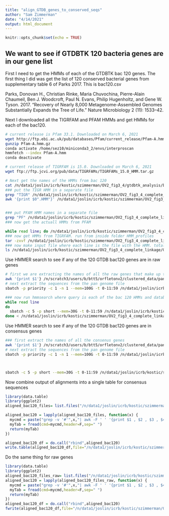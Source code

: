 ```yaml
---
title: "align_GTDB_genes_to_conserved_seqs"
author: "Sam Zimmerman"
date: "4/14/2021"
output: html_document
---
```


```r
knitr::opts_chunk$set(echo = TRUE)
```

## We want to see if GTDBTK 120 bacteria genes are in our gene list

First I need to get the HMMs of each of the GTDBTK bac 120 genes. The first thing I did was get the list of 120 conserved bacterial genes from supplementary table 6 of Parks 2017. This is bac120.csv

Parks, Donovan H., Christian Rinke, Maria Chuvochina, Pierre-Alain Chaumeil, Ben J. Woodcroft, Paul N. Evans, Philip Hugenholtz, and Gene W. Tyson. 2017. “Recovery of Nearly 8,000 Metagenome-Assembled Genomes Substantially Expands the Tree of Life.” Nature Microbiology 2 (11): 1533–42.

Next I downloaded all the TIGRFAM and PFAM HMMs and get HMMs for each of the bac120.

```bash
# current release is Pfam 33.1. Downloaded on March 6, 2021
wget http://ftp.ebi.ac.uk/pub/databases/Pfam/current_release/Pfam-A.hmm.gz
gunzip Pfam-A.hmm.gz
conda activate /home/sez10/miniconda3_2/envs/interproscan
hmmfetch --index Pfam-A.hmm
conda deactivate

# current release of TIGRFAM is 15.0. Downloaded on March 6, 2021
wget ftp://ftp.jcvi.org/pub/data/TIGRFAMs/TIGRFAMs_15.0_HMM.tar.gz

# Next get the names of the HMMs from bac 120
cat /n/data1/joslin/icrb/kostic/szimmerman/OV2_fig3_4/gtdbtk_analysis/bac120.csv | awk -F',' '{print $1}' | grep -v "Marker" | awk -F'.' '{print $1}' > /n/data1/joslin/icrb/kostic/szimmerman/OV2_fig3_4_complete_linkage/GTDB_analysis/presence_in_consensus_genes/bac120_HMM_names.txt
### put the TIGR HMM in a separate file
grep "TIGR" /n/data1/joslin/icrb/kostic/szimmerman/OV2_fig3_4_complete_linkage/GTDB_analysis/presence_in_consensus_genes/bac120_HMM_names.txt  > /n/data1/joslin/icrb/kostic/szimmerman/OV2_fig3_4_complete_linkage/GTDB_analysis/presence_in_consensus_genes/bac120_TIGRFAM_names.txt
awk '{print $0".HMM"}' /n/data1/joslin/icrb/kostic/szimmerman/OV2_fig3_4_complete_linkage/GTDB_analysis/presence_in_consensus_genes/bac120_TIGRFAM_names.txt > /n/data1/joslin/icrb/kostic/szimmerman/OV2_fig3_4_complete_linkage/GTDB_analysis/presence_in_consensus_genes/bac120_TIGRFAM_names_v2.txt


### put PFAM HMM names in a separate file
grep "PF" /n/data1/joslin/icrb/kostic/szimmerman/OV2_fig3_4_complete_linkage/GTDB_analysis/presence_in_consensus_genes/bac120_HMM_names.txt  > /n/data1/joslin/icrb/kostic/szimmerman/OV2_fig3_4_complete_linkage/GTDB_analysis/presence_in_consensus_genes/bac120_PFAM_names.txt
### now get the actuall HMMs from PFAM

while read line; do /n/data1/joslin/icrb/kostic/szimmerman/OV2_fig3_4_complete_linkage/GTDB_analysis/presence_in_consensus_genes/fetch_HMMs.bash $line Pfam-A.hmm; done < /n/data1/joslin/icrb/kostic/szimmerman/OV2_fig3_4_complete_linkage/GTDB_analysis/presence_in_consensus_genes/bac120_PFAM_names.txt
### now get HMMs from TIGRFAM. run from inside folder HMM_profiles
tar -zxvf /n/data1/joslin/icrb/kostic/szimmerman/OV2_fig3_4_complete_linkage/GTDB_analysis/presence_in_consensus_genes/TIGRFAMs_15.0_HMM.tar.gz -T /n/data1/joslin/icrb/kostic/szimmerman/OV2_fig3_4_complete_linkage/GTDB_analysis/presence_in_consensus_genes/bac120_TIGRFAM_names_v2.txt
### now make input file where each line is the file with the HMM. total 120 lines
ls /n/data1/joslin/icrb/kostic/szimmerman/OV2_fig3_4_complete_linkage/GTDB_analysis/presence_in_consensus_genes/HMM_profiles/* > /n/data1/joslin/icrb/kostic/szimmerman/OV2_fig3_4_complete_linkage/GTDB_analysis/presence_in_consensus_genes/bac120_HMM_file_locations.txt
```

Use HMMER search to see if any of the 120 GTDB bac120 genes are in raw genes

```bash

# first we are extracting the names of all the raw genes that make up the consensus genes
awk '{print $1'} /n/scratch3/users/b/btt5/orfletonv2/clustered_data/pan/overlap_analysis/GLOBAL-CONSERVATIVE_CONGENES_MAPPING > /n/data1/joslin/icrb/kostic/szimmerman/OV2_fig3_4_complete_linkage/GTDB_analysis/raw_global_conservative_genes.txt
# next extract the sequences from the pan genome file
sbatch -p priority -c 1 -n 1 --mem=100G -t 0-11:59 /n/data1/joslin/icrb/kostic/szimmerman/OV2_fig3_4_complete_linkage/GTDB_analysis/subseq_highly_conserved_raw_genes.bash

### now run hmmsearch where query is each of the bac 120 HMMs and database is my raw genes
while read line
do
  sbatch -c 5 -p short --mem=30G -t 0-11:59 /n/data1/joslin/icrb/kostic/szimmerman/OV2_fig3_4_complete_linkage/GTDB_analysis/presence_in_consensus_genes/get_bac120_in_conserved_raw_genes.bash ${line} /n/data1/joslin/icrb/kostic/szimmerman/OV2_fig3_4_complete_linkage/GTDB_analysis/presence_in_consensus_genes/bac120_in_conserved_raw_genes
done < /n/data1/joslin/icrb/kostic/szimmerman/OV2_fig3_4_complete_linkage/GTDB_analysis/presence_in_consensus_genes/bac120_HMM_file_locations.txt

```

Use HMMER search to see if any of the 120 GTDB bac120 genes are in consensus genes

```bash
### first extract the names of all the consenus genes
awk '{print $1'} /n/scratch3/users/b/btt5/orfletonv2/clustered_data/pan/overlap_analysis/GLOBAL-CONSERVATIVE_CONGENES > /n/data1/joslin/icrb/kostic/szimmerman/OV2_fig3_4_complete_linkage/GTDB_analysis/presence_in_consensus_genes/consensus_global_conservative_genes.txt
# next extract the sequences from the pan genome file
sbatch -p priority -c 1 -n 1 --mem=100G -t 0-11:59 /n/data1/joslin/icrb/kostic/szimmerman/OV2_fig3_4_complete_linkage/GTDB_analysis/presence_in_consensus_genes/subseq_highly_conserved_consensus_genes.bash



sbatch -c 5 -p short --mem=30G -t 0-11:59 /n/data1/joslin/icrb/kostic/szimmerman/OV2_fig3_4_complete_linkage/GTDB_analysis/presence_in_consensus_genes/get_bac120_in_conserved_consensus_genes.bash /n/data1/joslin/icrb/kostic/szimmerman/OV2_fig3_4_complete_linkage/GTDB_analysis/presence_in_consensus_genes/bac120_HMM_file_locations.txt /n/data1/joslin/icrb/kostic/szimmerman/OV2_fig3_4_complete_linkage/GTDB_analysis/presence_in_consensus_genes/bac120_in_conserved_consensus_genes

```

Now combine output of alignments into a single table for consensus sequences

```r
library(data.table)
library(ggplot2)
aligned_bac120_files= list.files("/n/data1/joslin/icrb/kostic/szimmerman/OV2_fig3_4_complete_linkage/GTDB_analysis/presence_in_consensus_genes/bac120_in_conserved_consensus_genes",full.names = T,pattern = "_prev.txt")

aligned_bac120 = lapply(aligned_bac120_files, function(x) {
  mycmd = paste("grep -v '#'",x,"| awk -F ' ' '{print $1 , $2 , $3 , $4 , $5 , $6 , $7 , $8 , $9 , $10}'")
  myTab = fread(cmd=mycmd,header=F,sep=" ")
  return(myTab)
})

aligned_bac120_df = do.call("rbind",aligned_bac120)
write.table(aligned_bac120_df,file="/n/data1/joslin/icrb/kostic/szimmerman/OV2_fig3_4_complete_linkage/GTDB_analysis/presence_in_consensus_genes/bac120_in_conserved_consensus_genes/gtdb_aligned_to_conserved_consensus_genes.txt",sep="\t",col.names=F,row.names=F,quote=F)
```

Do the same thing for raw genes

```r
library(data.table)
library(ggplot2)
aligned_bac120_files_raw= list.files("/n/data1/joslin/icrb/kostic/szimmerman/OV2_fig3_4_complete_linkage/GTDB_analysis/presence_in_consensus_genes/bac120_in_conserved_raw_genes",full.names = T,pattern = "_prev.txt")
aligned_bac120 = lapply(aligned_bac120_files_raw, function(x) {
  mycmd = paste("grep -v '#'",x,"| awk -F ' ' '{print $1 , $2 , $3 , $4 , $5 , $6 , $7 , $8 , $9 , $10}'")
  myTab = fread(cmd=mycmd,header=F,sep=" ")
  return(myTab)
})
aligned_bac120_df = do.call("rbind",aligned_bac120)
fwrite(aligned_bac120_df,file="/n/data1/joslin/icrb/kostic/szimmerman/OV2_fig3_4_complete_linkage/GTDB_analysis/presence_in_consensus_genes/bac120_in_conserved_raw_genes/gtdb_aligned_to_raw_conserved_raw_genes.txt",col.names=F,row.names=F,sep="\t",quote=F)
```
